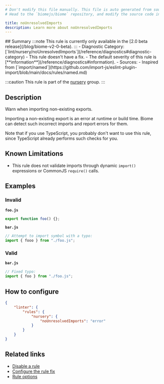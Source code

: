 ```yaml
---
# Don't modify this file manually. This file is auto generated from source, and you will lose your changes next time the website is built.
# Head to the `biomejs/biome` repository, and modify the source code in there.

title: noUnresolvedImports
description: Learn more about noUnresolvedImports
---
```


<Tabs>
<TabItem label="JavaScript (and super languages)" icon="seti:javascript">
## Summary
:::note
This rule is currently only available in the [2.0 beta release](/blog/biome-v2-0-beta).
:::
- Diagnostic Category: [`lint/nursery/noUnresolvedImports`](/reference/diagnostics#diagnostic-category)
- This rule doesn't have a fix.
- The default severity of this rule is [**information**](/reference/diagnostics#information).
- Sources: 
  - Inspired from [`import/named`](https://github.com/import-js/eslint-plugin-import/blob/main/docs/rules/named.md)

:::caution
This rule is part of the [nursery](/linter/rules/#nursery) group.
:::
## Description
Warn when importing non-existing exports.

Importing a non-existing export is an error at runtime or build time.
Biome can detect such incorrect imports and report errors for them.

Note that if you use TypeScript, you probably don't want to use this
rule, since TypeScript already performs such checks for you.

## Known Limitations

- This rule does not validate imports through dynamic `import()`
expressions or CommonJS `require()` calls.

## Examples

### Invalid

**`foo.js`**

```js
export function foo() {};
```

**`bar.js`**

```js
// Attempt to import symbol with a typo:
import { fooo } from "./foo.js";
```

### Valid

**`bar.js`**

```js
// Fixed typo:
import { foo } from "./foo.js";
```

## How to configure
```json title="biome.json"
{
	"linter": {
		"rules": {
			"nursery": {
				"noUnresolvedImports": "error"
			}
		}
	}
}

```
## Related links

- [Disable a rule](/linter/#disable-a-rule)
- [Configure the rule fix](/linter#configure-the-rule-fix)
- [Rule options](/linter/#rule-options)

</TabItem>
</Tabs>

